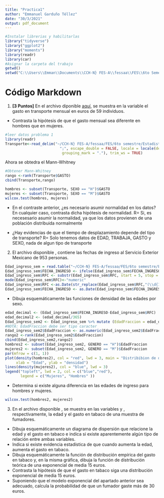 ---
title: "Practica1"
author: "Emmanuel Garduño Téllez"
date: "30/3/2021"
output: pdf_document
---
```{r}
#Instalar librerias y habilitarlas
library("tidyverse")
library("ggplot2")
library("moments")
library(readr)
library(car)
#Asignar la carpeta del trabajo
getwd()
setwd("C:\\Users\\Emman\\Documents\\CCH-N} FES-A\\fessaa\\FES\\6to Semestre\\Estadistica II\\practica1")
```
# Código Markdown

1. **[3 Puntos]** En el archivo \texttt{Transporte.csv} diponible [aquí](https://www.piazza.com/class_profile/get_resource/klfkfaohn5txm/kmbfdbos53v3lt), se muestra en la variable  \texttt{\detokenize{GASTO}} el gasto en transporte mensual en euros de 59 individuos.

+ Contrasta la hipótesis de que el gasto mensual sea diferente en hombres que en mujeres. 
```{r}
#leer datos problema 1
library(readr)
Transporte<-read_delim("~/CCH-N} FES-A/fessaa/FES/6to semestre/Estadistica II/practica1/Transporte.csv", 
                         ";", escape_double = FALSE, locale = locale(decimal_mark = ",", 
                          grouping_mark = "."), trim_ws = TRUE)
```
Ahora se obtedra el Mann-Whitney
```{r}
#Obtener Mann-Whitney
rango <-rank(Transporte$GASTO)
cbind(Transporte,rango)
```
```{r}
hombres <- subset(Transporte, SEXO == "H")$GASTO
mujeres <- subset(Transporte, SEXO == "M")$GASTO
wilcox.test(hombres, mujeres)
```

+ En el contraste anterior, ¿es necesario asumir normalidad en los datos? En cualquier caso, contrasta dicha hipótesis de normalidad.
R= Si, es necesesario asumir la normalidad, ya que los datos provienen de una población distribuida normalmente


+ ¿Hay evidencias de que el tiempo de desplazamiento depende del tipo de transporte?
R= Solo tenemos datos de EDAD, TRABAJA, GASTO y SEXO, nada de algun tipo de transporte

2. \textbf{[2 Puntos]} El archivo \texttt{\detokenize{Edad_ingreso_sem.csv}} disponible \href{https://www.piazza.com/class_profile/get_resource/klfkfaohn5txm/kmfk0i6xjtc268}{aquí}, contiene las fechas de ingreso al Servicio Exterior Mexicano de 953 personas.
```{r}
Edad_ingreso_sem = read.table("~/CCH-N} FES-A/fessaa/FES/6to semestre/Estadistica II/practica1/Edad_ingreso_sem.csv", sep=",", header=1)
Edad_ingreso_sem$FECHA_INGRESO <- ifelse(Edad_ingreso_sem$FECHA_INGRESO == '01/15/2010', c('15/01/2010'),Edad_ingreso_sem$FECHA_INGRESO)
Edad_ingreso_sem$RFC <- substr(Edad_ingreso_sem$RFC, start = 5, stop = 11) 
mode(Edad_ingreso_sem$RFC)<-"numeric"
Edad_ingreso_sem$RFC <-as.Date(str_replace(Edad_ingreso_sem$RFC,"(\\d{1,2})(\\d{1,2})(\\d{1,2})","19\\1/\\2/\\3"), format =  "%Y/%m/%d")
Edad_ingreso_sem$FECHA_INGRESO <- as.Date(Edad_ingreso_sem$FECHA_INGRESO, format="%d/%m/%Y")
```

+ Dibuja esquemáticamente las funciones de densidad de las edades por sexo.
```{r}
edad_decimal <- (Edad_ingreso_sem$FECHA_INGRESO-Edad_ingreso_sem$RFC)
edad_decimal2 <- (edad_decimal/365)
Edad_ingreso_sem2 <- Edad_ingreso_sem %>% mutate (EdadFraccion = edad_decimal2)
#NOTA: EdadFraccion debe ser tipo caracter
Edad_ingreso_sem2$EdadFraccion <- as.numeric(Edad_ingreso_sem2$EdadFraccion)
rango2 <-rank(Edad_ingreso_sem2$EdadFraccion)
cbind(Edad_ingreso_sem2,rango2)
hombres2 <- subset(Edad_ingreso_sem2, GENERO == "H")$EdadFraccion
mujeres2 <- subset(Edad_ingreso_sem2, GENERO == "M")$EdadFraccion
par(mfrow = c(1, 1))
plot(density(hombres2), col = "red", lwd = 3, main = "Distribibion de densidad Hobres y Mujeres",
     xlab = "Edad", ylab = "densidad")
lines(density(mujeres2), col = "blue", lwd = 3)
legend("topleft", lwd = 2, col = c("blue","red"),
       legend = c("Mujeres", "Hombres" ))
```

+ Determina si existe alguna diferencia en las edades de ingreso para hombres y mujeres.
```{r}
wilcox.test(hombres2, mujeres2)
```
 


3.  \textbf{[5 Puntos]} En el archivo \texttt{\detokenize{Gastotabaco.csv}} disponible \href{https://www.piazza.com/class_profile/get_resource/klfkfaohn5txm/kmbfdbbs75r1kb}{aquí}  , se muestra en las variables \texttt{\detokenize{EDAD}} y \texttt{\detokenize{GASTO}}, 
respectivamente, la edad y el gasto en tabaco de una muestra de fumadores.
+ Dibuja esquemáticamente un diagrama de dispersión que relacione la edad y el gasto en tabaco e indica si existe aparentemente algún tipo de relación entre ambas variables.
+ Indica si existe evidencia estadística  de que cuando aumenta la edad, aumenta el gasto en tabaco.
+ Dibuja esquemáticamente la función de distribución empírica del gasto en tabaco y, en la misma gráfica, dibuja la función de distribución teórica de una exponencial de media 15 euros.
+ Contrasta la hipótesis de que el gasto en tabaco siga una distribución exponencial de media 15 euros.
+ Suponiendo que el modelo exponencial del apartado anterior sea adecuado, calcula
la probabilidad de que un fumador gaste más de 30 euros.